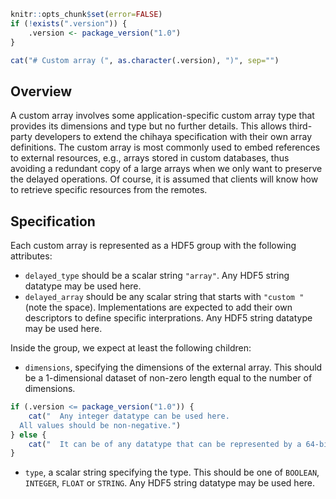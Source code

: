 ```r
knitr::opts_chunk$set(error=FALSE)
if (!exists(".version")) {
    .version <- package_version("1.0")
}
```

```r
cat("# Custom array (", as.character(.version), ")", sep="")
```

## Overview

A custom array involves some application-specific custom array type that provides its dimensions and type but no further details.
This allows third-party developers to extend the chihaya specification with their own array definitions.
The custom array is most commonly used to embed references to external resources, e.g., arrays stored in custom databases,
thus avoiding a redundant copy of a large arrays when we only want to preserve the delayed operations.
Of course, it is assumed that clients will know how to retrieve specific resources from the remotes.

## Specification

Each custom array is represented as a HDF5 group with the following attributes:

- `delayed_type` should be a scalar string `"array"`.
  Any HDF5 string datatype may be used here.
- `delayed_array` should be any scalar string that starts with `"custom "` (note the space).
  Implementations are expected to add their own descriptors to define specific interprations.
  Any HDF5 string datatype may be used here.

Inside the group, we expect at least the following children:

- `dimensions`, specifying the dimensions of the external array.
  This should be a 1-dimensional dataset of non-zero length equal to the number of dimensions.
```r
if (.version <= package_version("1.0")) {
    cat("  Any integer datatype can be used here.
  All values should be non-negative.")
} else {
    cat("  It can be of any datatype that can be represented by a 64-bit unsigned integer.")
}
```
- `type`, a scalar string specifying the type.
  This should be one of `BOOLEAN`, `INTEGER`, `FLOAT` or `STRING`.
  Any HDF5 string datatype may be used here.

